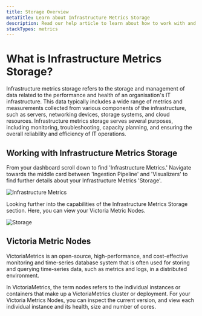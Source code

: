 ```yaml
---
title: Storage Overview
metaTitle: Learn about Infrastructure Metrics Storage
description: Read our help article to learn about how to work with and understand Infrastructure Metrics Storage in Logit.io
stackTypes: metrics
---
```


# What is Infrastructure Metrics Storage?

Infrastructure metrics storage refers to the storage and management of data 
related to the performance and health of an organisation's IT infrastructure. 
This data typically includes a wide range of metrics and measurements collected 
from various components of the infrastructure, such as servers, networking 
devices, storage systems, and cloud resources. Infrastructure metrics storage 
serves several purposes, including monitoring, troubleshooting, capacity planning, 
and ensuring the overall reliability and efficiency of IT operations.

## Working with Infrastructure Metrics Storage

From your dashboard scroll down to find 'Infrastructure Metrics.' Navigate 
towards the middle card between 'Ingestion Pipeline' and 'Visualizers' to 
find further details about your Infrastructure Metrics 'Storage'.

![Infrastructure Metrics](@/images/help/infrastructure-metrics/infrastructure-metrics-stack.png)

Looking further into the capabilities of the Infrastructure Metrics Storage section. 
Here, you can view your Victoria Metric Nodes.

![Storage](@/images/help/infrastructure-metrics/storage.png)

## Victoria Metric Nodes

VictoriaMetrics is an open-source, high-performance, and cost-effective 
monitoring and time-series database system that is often used for storing 
and querying time-series data, such as metrics and logs, in a distributed environment. 

In VictoriaMetrics, the term nodes refers to the individual instances 
or containers that make up a VictoriaMetrics cluster or deployment. 
For your Victoria Metrics Nodes, you can inspect the current version, 
and view each individual instance and its health, size and number of cores. 